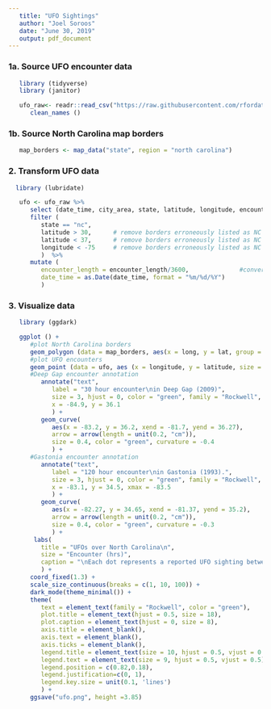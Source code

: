 ```yaml
---
   title: "UFO Sightings"
   author: "Joel Soroos"
   date: "June 30, 2019"
   output: pdf_document
---
```


### 1a. Source UFO encounter data
```r

   library (tidyverse)
   library (janitor) 

   ufo_raw<- readr::read_csv("https://raw.githubusercontent.com/rfordatascience/tidytuesday/master/data/2019/2019-06-25/ufo_sightings.csv") %>%
      clean_names ()
```
   
### 1b. Source North Carolina map borders 
```r
   
   map_borders <- map_data("state", region = "north carolina") 
```

### 2.  Transform UFO data
```r

  library (lubridate)

   ufo <- ufo_raw %>%
      select (date_time, city_area, state, latitude, longitude, encounter_length) %>%
      filter (
         state == "nc",
         latitude > 30,      # remove borders erroneously listed as NC outside of state borders
         latitude < 37,      # remove borders erroneously listed as NC outside of state borders
         longitude < -75     # remove borders erroneously listed as NC outside of state borders
         )  %>%
      mutate (
         encounter_length = encounter_length/3600,              #convert seconds to hours
         date_time = as.Date(date_time, format = "%m/%d/%Y")
         )
```

### 3. Visualize data
```r

   library (ggdark)

   ggplot () +
      #plot North Carolina borders
      geom_polygon (data = map_borders, aes(x = long, y = lat, group = group), color = "black", fill = "#303030", size = 1.15) +
      #plot UFO encounters
      geom_point (data = ufo, aes (x = longitude, y = latitude, size = encounter_length), color = "green") +
      #Deep Gap encounter annotation
         annotate("text",
            label = "30 hour encounter\nin Deep Gap (2009)",
            size = 3, hjust = 0, color = "green", family = "Rockwell",
            x = -84.9, y = 36.1
            ) +
         geom_curve(
            aes(x = -83.2, y = 36.2, xend = -81.7, yend = 36.27),
            arrow = arrow(length = unit(0.2, "cm")), 
            size = 0.4, color = "green", curvature = -0.4
            ) +
      #Gastonia encounter annotation
         annotate("text",
            label = "120 hour encounter\nin Gastonia (1993).",
            size = 3, hjust = 0, color = "green", family = "Rockwell",
            x = -83.1, y = 34.5, xmax = -83.5
            ) +
         geom_curve(
            aes(x = -82.27, y = 34.65, xend = -81.37, yend = 35.2),
            arrow = arrow(length = unit(0.2, "cm")), 
            size = 0.4, color = "green", curvature = -0.3
            ) +
       labs(
         title = "UFOs over North Carolina\n",
         size = "Encounter (hrs)",
         caption = "\nEach dot represents a reported UFO sighting between 1995 and 2014.  \nSource: National UFO Reporting Center  | Visualization: Joel Soroos @soroosj"
         ) +
      coord_fixed(1.3) +
      scale_size_continuous(breaks = c(1, 10, 100)) +
      dark_mode(theme_minimal()) +
      theme(
         text = element_text(family = "Rockwell", color = "green"),
         plot.title = element_text(hjust = 0.5, size = 18),
         plot.caption = element_text(hjust = 0, size = 8),
         axis.title = element_blank(),
         axis.text = element_blank(),
         axis.ticks = element_blank(),
         legend.title = element_text(size = 10, hjust = 0.5, vjust = 0.5),
         legend.text = element_text(size = 9, hjust = 0.5, vjust = 0.5),
         legend.position = c(0.82,0.18),
         legend.justification=c(0, 1), 
         legend.key.size = unit(0.1, 'lines')
         ) +
      ggsave("ufo.png", height =3.85)
```
